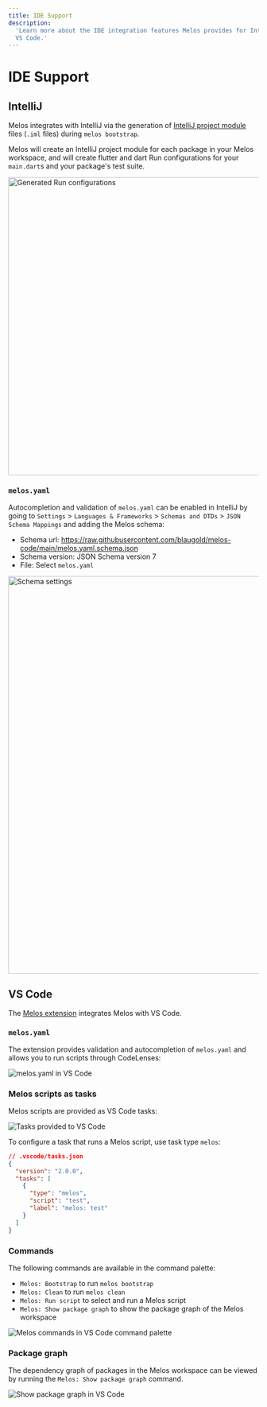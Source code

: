 ```yaml
---
title: IDE Support
description:
  'Learn more about the IDE integration features Melos provides for IntelliJ and
  VS Code.'
---
```


# IDE Support

## IntelliJ

Melos integrates with IntelliJ via the generation of
[IntelliJ project module](https://www.jetbrains.com/help/idea/creating-and-managing-modules.html)
files (`.iml` files) during `melos bootstrap`.

Melos will create an IntelliJ project module for each package in your Melos
workspace, and will create flutter and dart Run configurations for your
`main.dart`s and your package's test suite.

<img src="assets/intellij-run-configurations.png" alt="Generated Run configurations" height="600"/>

### `melos.yaml`

Autocompletion and validation of `melos.yaml` can be enabled in IntelliJ by going to `Settings` > `Languages & Frameworks` > `Schemas and DTDs` > `JSON Schema Mappings` and adding the Melos schema:
- Schema url: https://raw.githubusercontent.com/blaugold/melos-code/main/melos.yaml.schema.json
- Schema version: JSON Schema version 7
- File: Select `melos.yaml`

<img src="assets/intellij-schema-settings.png" alt="Schema settings" width="800"/>

## VS Code

The [Melos extension][melos-code] integrates Melos with VS Code.

### `melos.yaml`

The extension provides validation and autocompletion of `melos.yaml` and allows
you to run scripts through CodeLenses:

![melos.yaml in VS Code](/assets/vs-code-melos-yaml.png)

### Melos scripts as tasks

Melos scripts are provided as VS Code tasks:

![Tasks provided to VS Code](/assets/vs-code-melos-tasks.png)

To configure a task that runs a Melos script, use task type `melos`:

```json
// .vscode/tasks.json
{
  "version": "2.0.0",
  "tasks": [
    {
      "type": "melos",
      "script": "test",
      "label": "melos: test"
    }
  ]
}
```

### Commands

The following commands are available in the command palette:

- `Melos: Bootstrap` to run `melos bootstrap`
- `Melos: Clean` to run `melos clean`
- `Melos: Run script` to select and run a Melos script
- `Melos: Show package graph` to show the package graph of the Melos workspace

![Melos commands in VS Code command palette](/assets/vs-code-melos-commands.png)

### Package graph

The dependency graph of packages in the Melos workspace can be viewed by running
the `Melos: Show package graph` command.

![Show package graph in VS Code](/assets/vs-code-package-graph.png)

[melos-code]:
  https://marketplace.visualstudio.com/items?itemName=blaugold.melos-code
